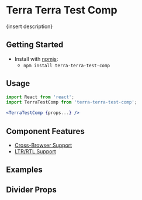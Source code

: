 


<Badge />

# Terra Terra Test Comp

{insert description}

## Getting Started

- Install with [npmjs](https://www.npmjs.com):
  - `npm install terra-terra-test-comp`

## Usage

```jsx
import React from 'react';
import TerraTestComp from 'terra-terra-test-comp';

<TerraTestComp {props...} />
```

## Component Features

* [Cross-Browser Support](https://engineering.cerner.com/terra-ui/contributing/terra-ui/component-standards#cross-browser-support)
* [LTR/RTL Support](https://engineering.cerner.com/terra-ui/contributing/terra-ui/component-standards#ltr--rtl-support)

## Examples
<DefaultTerraTestComp />

## Divider Props
<PropsTable />
